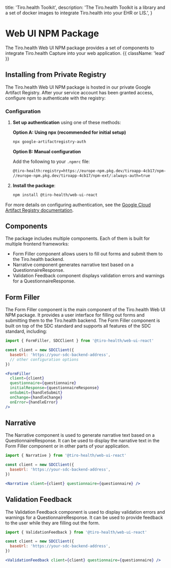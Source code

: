   title: 'Tiro.health Toolkit',
  description:
    'The Tiro.health Toolkit is a library and a set of docker images to integrate Tiro.health into your EHR or LIS.',
}

# Web UI NPM Package

The Tiro.health Web UI NPM package provides a set of components to integrate Tiro.health Capture into your web application. {{ className: 'lead' }}

## Installing from Private Registry

The Tiro.health Web UI NPM package is hosted in our private Google Artifact Registry. After your service account has been granted access, configure npm to authenticate with the registry:

### Configuration

1. **Set up authentication** using one of these methods:

   **Option A: Using npx (recommended for initial setup)**
   ```bash
   npx google-artifactregistry-auth
   ```

   **Option B: Manual configuration**
   
   Add the following to your `.npmrc` file:
   ```bash
   @tiro-health:registry=https://europe-npm.pkg.dev/tiroapp-4cb17/npm-ext/
   //europe-npm.pkg.dev/tiroapp-4cb17/npm-ext/:always-auth=true
   ```

2. **Install the package**:
   ```bash
   npm install @tiro-health/web-ui-react
   ```

For more details on configuring authentication, see the [Google Cloud Artifact Registry documentation](https://cloud.google.com/artifact-registry/docs/nodejs/store-nodejs#config).

## Components

The package includes multiple components. Each of them is built for multiple frontend frameworks:

-  Form Filler component allows users to fill out forms and submit them to the Tiro.health backend.
-  Narrative component generates narrative text based on a QuestionnaireResponse.
-  Validation Feedback component displays validation errors and warnings for a QuestionnaireResponse.



## Form Filler

The Form Filler component is the main component of the Tiro.health Web UI NPM package. It provides a user interface for filling out forms and submitting them to the Tiro.health backend. The Form Filler component is built on top of the SDC standard and supports all features of the SDC standard, including:

```jsx
import { FormFiller, SDCClient } from '@tiro-health/web-ui-react'

const client = new SDCClient({
  baseUrl: 'https://your-sdc-backend-address',
  // other configuration options
})

<FormFiller
  client={client}
  questionnaire={questionnaire}
  initialResponse={questionnaireResponse}
  onSubmit={handleSubmit}
  onChange={handleChange}
  onError={handleError}
/>
```

## Narrative

The Narrative component is used to generate narrative text based on a QuestionnaireResponse. It can be used to display the narrative text in the Form Filler component or in other parts of your application.

```jsx
import { Narrative } from '@tiro-health/web-ui-react'

const client = new SDCClient({
  baseUrl: 'https://your-sdc-backend-address',
})

<Narrative client={client} questionnaire={questionnaire} />
```

## Validation Feedback

The Validation Feedback component is used to display validation errors and warnings for a QuestionnaireResponse. It can be used to provide feedback to the user while they are filling out the form.

```jsx
import { ValidationFeedback } from '@tiro-health/web-ui-react'

const client = new SDCClient({
  baseUrl: 'https://your-sdc-backend-address',
})

<ValidationFeedback client={client} questionnaire={questionnaire} />
```
